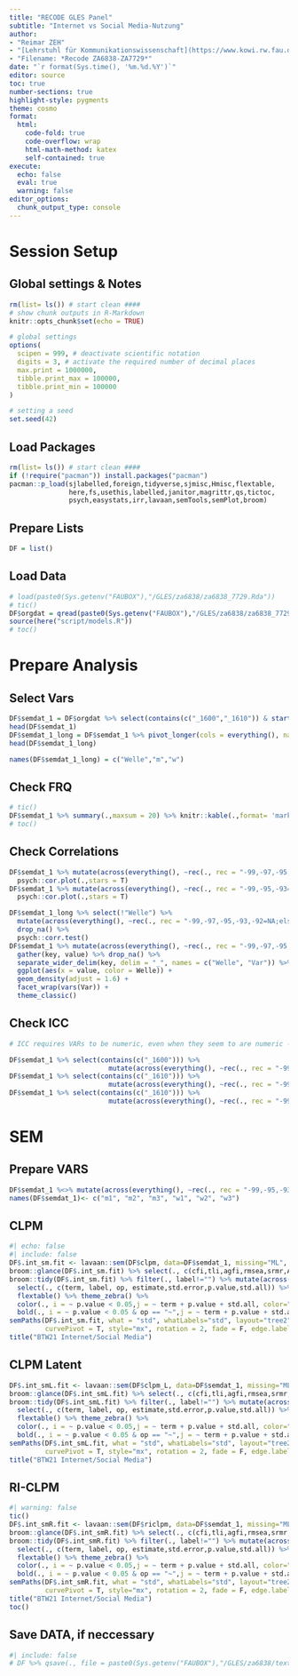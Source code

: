 ```yaml
---
title: "RECODE GLES Panel"
subtitle: "Internet vs Social Media-Nutzung"
author:
- "Reimar ZEH"
- "[Lehrstuhl für Kommunikationswissenschaft](https://www.kowi.rw.fau.de)"
- "Filename: *Recode ZA6838-ZA7729*"
date: "`r format(Sys.time(), '%m.%d.%Y')`"
editor: source
toc: true
number-sections: true
highlight-style: pygments
theme: cosmo
format:
  html: 
    code-fold: true
    code-overflow: wrap
    html-math-method: katex
    self-contained: true
execute: 
  echo: false
  eval: true
  warning: false
editor_options: 
  chunk_output_type: console
---
```


# Session Setup

## Global settings & Notes

```r
rm(list= ls()) # start clean ####
# show chunk outputs in R-Markdown
knitr::opts_chunk$set(echo = TRUE)

# global settings
options(
  scipen = 999, # deactivate scientific notation
  digits = 3, # activate the required number of decimal places
  max.print = 1000000,
  tibble.print_max = 100000,
  tibble.print_min = 100000
)

# setting a seed
set.seed(42)
```

## Load Packages

```r
rm(list= ls()) # start clean ####
if (!require("pacman")) install.packages("pacman")
pacman::p_load(sjlabelled,foreign,tidyverse,sjmisc,Hmisc,flextable,
               here,fs,usethis,labelled,janitor,magrittr,qs,tictoc,
               psych,easystats,irr,lavaan,semTools,semPlot,broom)
```

## Prepare Lists

```r
DF = list()
```

## Load Data

```r
# load(paste0(Sys.getenv("FAUBOX"),"/GLES/za6838/za6838_7729.Rda"))
# tic()
DF$orgdat = qread(paste0(Sys.getenv("FAUBOX"),"/GLES/za6838/za6838_7729.qs"))
source(here("script/models.R"))
# toc()
```


# Prepare Analysis
## Select Vars
```r
DF$semdat_1 = DF$orgdat %>% select(contains(c("_1600","_1610")) & starts_with(c("kp17","kp18","kp19")))
head(DF$semdat_1)
DF$semdat_1_long = DF$semdat_1 %>% pivot_longer(cols = everything(), names_to = c("set",".value"), names_sep = "_")
head(DF$semdat_1_long)

names(DF$semdat_1_long) = c("Welle","m","w")

```



## Check FRQ

```r
# tic()
DF$semdat_1 %>% summary(.,maxsum = 20) %>% knitr::kable(.,format= 'markdown')
# toc()
```


## Check Correlations
```r
DF$semdat_1 %>% mutate(across(everything(), ~rec(., rec = "-99,-97,-95,-93=NA;else = copy"))) %>%
  psych::cor.plot(.,stars = T)
DF$semdat_1 %>% mutate(across(everything(), ~rec(., rec = "-99,-95,-93=NA;-97=1;else = copy"))) %>%
  psych::cor.plot(.,stars = T)

DF$semdat_1_long %>% select(!"Welle") %>% 
  mutate(across(everything(), ~rec(., rec = "-99,-97,-95,-93,-92=NA;else = copy"))) %>%
  drop_na() %>% 
  psych::corr.test()
DF$semdat_1 %>% mutate(across(everything(), ~rec(., rec = "-99,-97,-95,-93,-92=NA;else = copy"))) %>%
  gather(key, value) %>% drop_na() %>% 
  separate_wider_delim(key, delim = "_", names = c("Welle", "Var")) %>%
  ggplot(aes(x = value, color = Welle)) +
  geom_density(adjust = 1.6) + 
  facet_wrap(vars(Var)) + 
  theme_classic()

```

## Check ICC
```r
# ICC requires VARs to be numeric, even when they seem to are numeric -> mutate!

DF$semdat_1 %>% select(contains(c("_1600"))) %>% 
                         mutate(across(everything(), ~rec(., rec = "-99,-95,-93=NA; else = copy"))) %>% irr::icc()
DF$semdat_1 %>% select(contains(c("_1610"))) %>% 
                         mutate(across(everything(), ~rec(., rec = "-99,-97,-95,-93=NA; else = copy"))) %>% irr::icc()
DF$semdat_1 %>% select(contains(c("_1610"))) %>% 
                         mutate(across(everything(), ~rec(., rec = "-99,-95,-93=NA;-97=1; else = copy"))) %>% irr::icc()
```


# SEM
## Prepare VARS
```r
DF$semdat_1 %<>% mutate(across(everything(), ~rec(., rec = "-99,-95,-93=NA;-97=1;else = copy")))
names(DF$semdat_1)<- c("m1", "m2", "m3", "w1", "w2", "w3")
```

:::  {.hidden} 
## CLPM {.unlisted .unnumbered} 
```r
#| echo: false
#| include: false
DF$.int_sm.fit <- lavaan::sem(DF$clpm, data=DF$semdat_1, missing="ML", estimator = "MLR", mimic="Mplus", meanstructure = "default")
broom::glance(DF$.int_sm.fit) %>% select(., c(cfi,tli,agfi,rmsea,srmr,AIC,BIC)) %>% mutate(across(where(is.double), round, 3)) %>% knitr::kable(.,format= 'markdown')
broom::tidy(DF$.int_sm.fit) %>% filter(., label!="") %>% mutate(across(where(is.double), round, 3)) %>% 
  select(., c(term, label, op, estimate,std.error,p.value,std.all)) %>% 
  flextable() %>% theme_zebra() %>% 
  color(., i = ~ p.value < 0.05,j = ~ term + p.value + std.all, color="blue") %>%
  bold(., i = ~ p.value < 0.05 & op == "~",j = ~ term + p.value + std.all, bold=T) %>% autofit()
semPaths(DF$.int_sm.fit, what = "std", whatLabels="std", layout="tree2", intercepts = F, residuals = T, structural = F, 
         curvePivot = T, style="mx", rotation = 2, fade = F, edge.label.cex=0.7, edge.label.position = 0.4)
title("BTW21 Internet/Social Media")
```
:::

## CLPM Latent
```r
DF$.int_smL.fit <- lavaan::sem(DF$clpm_L, data=DF$semdat_1, missing="ML", estimator = "MLR", mimic="Mplus", meanstructure = "default")
broom::glance(DF$.int_smL.fit) %>% select(., c(cfi,tli,agfi,rmsea,srmr,AIC,BIC)) %>% mutate(across(where(is.double), round, 3))
broom::tidy(DF$.int_smL.fit) %>% filter(., label!="") %>% mutate(across(where(is.double), round, 3)) %>% 
  select(., c(term, label, op, estimate,std.error,p.value,std.all)) %>% 
  flextable() %>% theme_zebra() %>% 
  color(., i = ~ p.value < 0.05,j = ~ term + p.value + std.all, color="blue") %>%
  bold(., i = ~ p.value < 0.05 & op == "~",j = ~ term + p.value + std.all, bold=T) %>% autofit()
semPaths(DF$.int_smL.fit, what = "std", whatLabels="std", layout="tree2", intercepts = F, residuals = T, structural = T, 
         curvePivot = T, style="mx", rotation = 2, fade = F, edge.label.cex=0.7, edge.label.position = 0.4)
title("BTW21 Internet/Social Media")
```

## RI-CLPM
```r
#| warning: false
tic()
DF$.int_smR.fit <- lavaan::sem(DF$riclpm, data=DF$semdat_1, missing="ML", estimator = "MLR", mimic="Mplus", meanstructure = "default")
broom::glance(DF$.int_smR.fit) %>% select(., c(cfi,tli,agfi,rmsea,srmr,AIC,BIC)) %>% mutate(across(where(is.double), round, 3))
broom::tidy(DF$.int_smR.fit) %>% filter(., label!="") %>% mutate(across(where(is.double), round, 3)) %>% 
  select(., c(term, label, op, estimate,std.error,p.value,std.all)) %>% 
  flextable() %>% theme_zebra() %>% 
  color(., i = ~ p.value < 0.05,j = ~ term + p.value + std.all, color="blue") %>%
  bold(., i = ~ p.value < 0.05 & op == "~",j = ~ term + p.value + std.all, bold=T) %>% autofit()
semPaths(DF$.int_smR.fit, what = "std", whatLabels="std", layout="tree2", intercepts = F, residuals = T, structural = T, 
         curvePivot = T, style="mx", rotation = 2, fade = F, edge.label.cex=0.7, edge.label.position = 0.4)
title("BTW21 Internet/Social Media")
toc()
```



## Save DATA, if neccessary
```r
#| include: false
# DF %>% qsave(., file = paste0(Sys.getenv("FAUBOX"),"/GLES/za6838/text.qs"))
```

